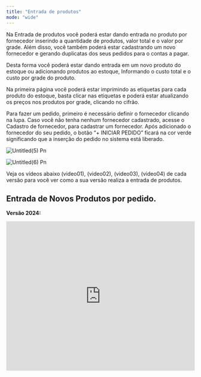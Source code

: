 ```yaml
---
title: "Entrada de produtos"
mode: "wide"
---
```


Na Entrada de produtos você poderá estar dando entrada no produto por fornecedor inserindo a quantidade de produtos, valor total e o valor por grade. Além disso, você também poderá estar cadastrando um novo fornecedor e gerando duplicatas dos seus pedidos para o contas a pagar.

Desta forma você poderá estar dando entrada em um novo produto do estoque ou adicionando produtos ao estoque, Informando o custo total e o custo por grade do produto.

Na primeira página você poderá estar imprimindo as etiquetas para cada produto do estoque, basta clicar nas etiquetas e poderá estar atualizando os preços nos produtos por grade, clicando no cifrão.

Para fazer um pedido, primeiro é necessário definir o fornecedor clicando na lupa. Caso você não tenha nenhum fornecedor cadastrado, acesse o Cadastro de fornecedor, para cadastrar um fornecedor. Após adicionado o fornecedor do seu pedido, o botão “\+ INICIAR PEDIDO” ficará na cor verde significando que a inserção do pedido no sistema está liberado.

![Untitled(5) Pn](/images/Untitled\(5\).png)

![Untitled(6) Pn](/images/Untitled\(6\).png)

Veja os vídeos abaixo (video01), (video02), (video03), (video04) de cada versão para você ver como a sua versão realiza a entrada de produtos.

## Entrada de Novos Produtos por pedido.

**Versão 2024:**

<iframe width="100%" height="400" src="https://www.youtube.com/embed/LDQb3eNypOo" title="Como realizar a entrada dos produtos?| Produtos Aguhlão Web" frameborder="0" allow="accelerometer; autoplay; clipboard-write; encrypted-media; gyroscope; picture-in-picture; web-share" referrerpolicy="strict-origin-when-cross-origin" allowfullscreen />

**Versão 2023:**

<iframe width="100%" height="400" src="https://www.youtube.com/embed/EFa5gQDJars" title="Como fazer Pedido de Produto e Adicionar os itens no estoque  Entrada | Produtos Agulhão Web" frameborder="0" allow="accelerometer; autoplay; clipboard-write; encrypted-media; gyroscope; picture-in-picture; web-share" referrerpolicy="strict-origin-when-cross-origin" allowfullscreen />

**Versão 2022:**

<iframe width="100%" height="400" src="https://www.youtube.com/embed/-BLRosJZjEw" title="Como fazer a Entrada de Produto  existente  | Produtos Agulhão Web" frameborder="0" allow="accelerometer; autoplay; clipboard-write; encrypted-media; gyroscope; picture-in-picture; web-share" referrerpolicy="strict-origin-when-cross-origin" allowfullscreen />

**Versão 2020:**

<iframe width="100%" height="400" src="https://www.youtube.com/embed/Bm2nEmsp2xs" title="Entrada de produtos - Novo produto" frameborder="0" allow="accelerometer; autoplay; clipboard-write; encrypted-media; gyroscope; picture-in-picture; web-share" referrerpolicy="strict-origin-when-cross-origin" allowfullscreen />